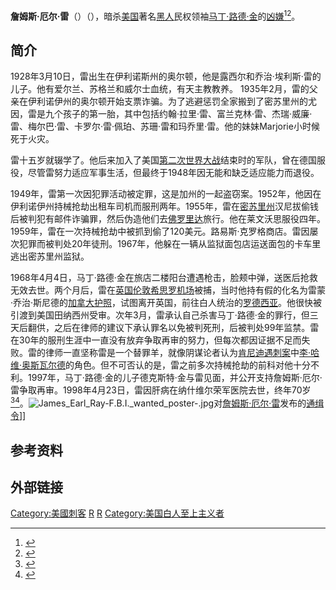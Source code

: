 {{Infobox_Person
| name = 詹姆斯·厄尔·雷<br>James Earl Ray 
| image name = James Earl Ray.jpg
| width = 200px
| job = 
| period = 
| birthname =
| other_names = 埃里克·斯塔尔沃·高尔特<ref>1967年8月29日购买“野马”牌汽车与1968年3月30日购买“雷明顿”牌步枪所使用的化名。</ref><br>约翰·维拉尔德<ref>1968年4月4日在洛兰旅馆对面的一家出租公寓登记时所使用的化名。</ref>
| Sex = 男
| date of birth = {{Birth date|1928|03|10}} 
| place of birth = {{flag|USA|variant=1912}}[[伊利诺斯州|伊利诺斯州]][[阿爾頓_(伊利諾伊州)|奥尔顿]]
| date of death = {{Death date and age|1998|04|23|1928|03|10}}
| place of death = {{USA}}[[田纳西州|田纳西州]][[纳什维尔|纳什维尔]]
| nationality = {{USA}}
| residence =
| height =
| weight =
| party = 
| religion =
| spouse = 
| relatives = 
| educate = 
| past = 
| work =
| award =
}}

'''詹姆斯·厄尔·雷'''（{{lang-en|''James Earl Ray''}}）（{{bd|1928年|3月10日|1998年|4月23日|catIdx=R}}），暗杀[[美国|美国]]著名[[黑人|黑人]]民权领袖[[马丁·路德·金|马丁·路德·金]]的[[兇手|凶嫌]]<ref>{{cite web|title=美国黑人领袖马丁·路德·金遇刺之谜|url=http://www.wenwuchina.com/episteme/list267/detail216/39811.html|accessdate=2003-11-08|date=2003-11-08|publisher=中国文物网|archive-url=https://web.archive.org/web/20160304193001/http://www.wenwuchina.com/episteme/list267/detail216/39811.html|archive-date=2016-03-04|dead-url=yes}}</ref><ref>{{cite web|title=马丁·路德·金被刺 古巴人劳尔主使|url=http://news.163.com/08/0828/10/4KE8CQKK00011248.html|accessdate=2008-08-28|date=2008-08-28|publisher=网易|archive-url=https://web.archive.org/web/20141113014606/http://news.163.com/08/0828/10/4KE8CQKK00011248.html|archive-date=2014年11月13日|dead-url=no}}</ref>。

== 简介 ==
{{See also|馬丁·路德·金恩遇刺案}}
1928年3月10日，雷出生在伊利诺斯州的奥尔顿，他是露西尔和乔治·埃利斯·雷的儿子。他有爱尔兰、苏格兰和威尔士血统，有天主教教养。
1935年2月，雷的父亲在伊利诺伊州的奥尔顿开始支票诈骗。为了逃避惩罚全家搬到了密苏里州的尤因，雷是九个孩子的第一胎，其中包括约翰·拉里·雷、富兰克林·雷、杰瑞·威廉·雷、梅尔巴·雷、卡罗尔·雷·佩珀、苏珊·雷和玛乔里·雷。他的妹妹Marjorie小时候死于火灾。

雷十五岁就辍学了。他后来加入了美国[[第二次世界大战|第二次世界大战]]结束时的军队，曾在德国服役，尽管雷努力适应军事生活，但最终于1948年因无能和缺乏适应能力而退役。

1949年，雷第一次因犯罪活动被定罪，这是加州的一起盗窃案。1952年，他因在伊利诺伊州持械抢劫出租车司机而服刑两年。1955年，雷在[[密蘇里州|密苏里州]]汉尼拔偷钱后被判犯有邮件诈骗罪，然后伪造他们去[[佛罗里达州|佛罗里达]]旅行。他在莱文沃思服役四年。1959年，雷在一次持械抢劫中被抓到偷了120美元。路易斯·克罗格商店。雷因屡次犯罪而被判处20年徒刑。1967年，他躲在一辆从监狱面包店运送面包的卡车里逃出密苏里州监狱。

1968年4月4日，马丁·路德·金在旅店二楼阳台遭遇枪击，脸颊中弹，送医后抢救无效去世。两个月后，雷在[[英国|英国]][[伦敦|伦敦]][[希思羅機場|希思罗机场]]被捕，当时他持有假的化名为雷蒙·乔治·斯尼德的[[加拿大護照|加拿大护照]]，试图离开英国，前往白人统治的[[羅德西亞|罗德西亚]]。他很快被引渡到美国田纳西州受审。次年3月，雷承认自己杀害马丁·路德·金的罪行，但三天后翻供，之后在律师的建议下承认罪名以免被判死刑，后被判处99年监禁。雷在30年的服刑生涯中一直没有放弃争取再审的努力，但每次都因证据不足而失败。雷的律师一直坚称雷是一个替罪羊，就像阴谋论者认为[[约翰·F·肯尼迪遇刺案|肯尼迪遇刺案]]中[[李·哈維·奧斯瓦爾德|李·哈维·奥斯瓦尔德]]的角色。但不可否认的是，雷之前多次持械抢劫的前科对他十分不利。1997年，马丁·路德·金的儿子德克斯特·金与雷见面，并公开支持詹姆斯·厄尔·雷争取再审。1998年4月23日，雷因肝病在纳什维尔荣军医院去世，终年70岁<ref>{{Cite news|title=Jack Kershaw Is Dead at 96; Challenged Conviction in King’s Death|url=https://www.nytimes.com/2010/09/24/us/24kershaw.html|newspaper=The New York Times|date=2010-09-24|accessdate=2021-10-06|issn=0362-4331|language=en-US|first=Douglas|last=Martin}}</ref><ref>{{Cite web|title=CNN - James Earl Ray, convicted King assassin, dies - April 23, 1998|url=http://edition.cnn.com/US/9804/23/ray.obit/#2|access-date=2021-10-06|work=edition.cnn.com}}</ref>。[[File:James_Earl_Ray-F.B.I._wanted_poster-.jpg|thumb]]对[[詹姆斯·厄尔·雷|詹姆斯·厄尔·雷]]发布的[[通緝|通缉令]]]]

== 参考资料 ==
{{Reflist}}

== 外部链接 ==

{{DEFAULTSORT:James Earl Ray}}
[[Category:美國刺客|Category:美國刺客]]
[[Category:被判謀殺罪的美國人|R]]
[[Category:美國謀殺犯|R]]
[[Category:美国白人至上主义者|Category:美国白人至上主义者]]